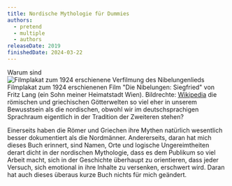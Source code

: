 ```yaml
---
title: Nordische Mythologie für Dummies
authors:
  - pretend
  - multiple
  - authors
releaseDate: 2019
finishedDate: 2024-03-22
---
```


<BookHeading frontmatter={frontmatter} />

Warum sind <Marginnote> <img src="/img/nibelungen_2024.jpg" alt="Filmplakat zum 1924 erschienene Verfilmung des Nibelungenlieds" />
Filmplakat zum 1924 erschienenen Film "Die Nibelungen: Siegfried" von Fritz Lang (ein Sohn meiner Heimatstadt Wien). Bildrechte: <a rel="nofollow noopener" href="https://en.wikipedia.org/wiki/Die_Nibelungen">Wikipedia</a>
</Marginnote>die römischen und griechischen Götterwelten so viel eher in unserem Bewusstsein als die nordischen,  obwohl wir im deutschsprachigen Sprachraum eigentlich in der Tradition der Zweiteren stehen?

Einerseits haben die Römer und Griechen ihre Mythen natürlich wesentlich besser dokumentiert als die Nordmänner. Andererseits, daran hat mich dieses Buch erinnert, sind Namen, Orte und logische Ungereimtheiten derart dicht in der nordischen Mythologie, dass es dem Publikum so viel Arbeit macht, sich in der Geschichte überhaupt zu orientieren, dass jeder Versuch, sich emotional in ihre Inhalte zu versenken, erschwert wird. Daran hat auch dieses überaus kurze Buch nichts für mich geändert.
